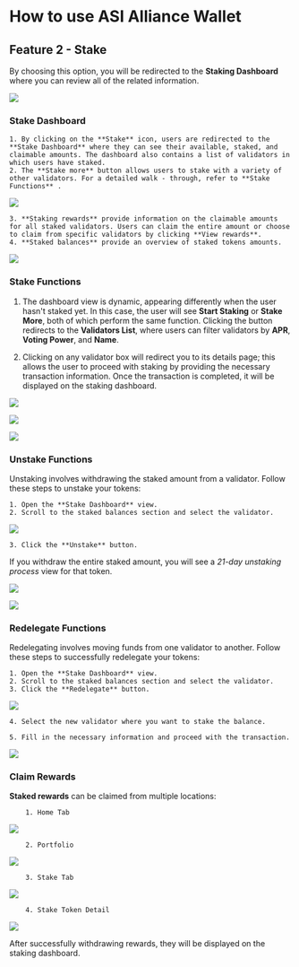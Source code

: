 # How to use ASI Alliance Wallet

## Feature 2 - Stake

By choosing this option, you will be redirected to the **Staking Dashboard** where you can review all of the related information.

![](src/images/guides/wallet/stake-web-wallet_01.png)

### Stake Dashboard

    1. By clicking on the **Stake** icon, users are redirected to the **Stake Dashboard** where they can see their available, staked, and claimable amounts. The dashboard also contains a list of validators in which users have staked.
    2. The **Stake more** button allows users to stake with a variety of other validators. For a detailed walk - through, refer to **Stake Functions** .

![](src/images/guides/wallet/stake-web-wallet_02.png)

    3. **Staking rewards** provide information on the claimable amounts for all staked validators. Users can claim the entire amount or choose to claim from specific validators by clicking **View rewards**.
    4. **Staked balances** provide an overview of staked tokens amounts.

![](src/images/guides/wallet/stake-web-wallet_03.png)

### Stake Functions

1. The dashboard view is dynamic, appearing differently when the user hasn't staked yet. In this case, the user will see **Start Staking** or **Stake More**, both of which perform the same function. Clicking the button redirects to the **Validators List**, where users can filter validators by **APR**, **Voting Power**, and **Name**.

2. Clicking on any validator box will redirect you to its details page; this allows the user to proceed with staking by providing the necessary transaction information. Once the transaction is completed, it will be displayed on the staking dashboard.

![](src/images/guides/wallet/stake-web-wallet_04.png)

![](src/images/guides/wallet/stake-web-wallet_05.png)

![](src/images/guides/wallet/stake-web-wallet_06.png)

### Unstake Functions

Unstaking involves withdrawing the staked amount from a validator. Follow these steps to unstake your tokens:

    1. Open the **Stake Dashboard** view.
    2. Scroll to the staked balances section and select the validator.

![](src/images/guides/wallet/stake-web-wallet_07.png)

    3. Click the **Unstake** button.

If you withdraw the entire staked amount, you will see a _21-day unstaking process_ view for that token.

![](src/images/guides/wallet/stake-web-wallet_08.png)

![](src/images/guides/wallet/stake-web-wallet_09.png)

### Redelegate Functions

Redelegating involves moving funds from one validator to another. Follow these steps to successfully redelegate your tokens:

    1. Open the **Stake Dashboard** view.
    2. Scroll to the staked balances section and select the validator.
    3. Click the **Redelegate** button.

![](src/images/guides/wallet/stake-web-wallet_10.png)

    4. Select the new validator where you want to stake the balance.

    5. Fill in the necessary information and proceed with the transaction.

![](src/images/guides/wallet/stake-web-wallet_11.png)

### Claim Rewards

**Staked rewards** can be claimed from multiple locations:

        1. Home Tab

![](src/images/guides/wallet/stake-web-wallet_12.png)

        2. Portfolio

![](src/images/guides/wallet/stake-web-wallet_13.png)

        3. Stake Tab

![](src/images/guides/wallet/stake-web-wallet_15.png)

        4. Stake Token Detail

![](src/images/guides/wallet/stake-web-wallet_14.png)

After successfully withdrawing rewards, they will be displayed on the staking dashboard.

